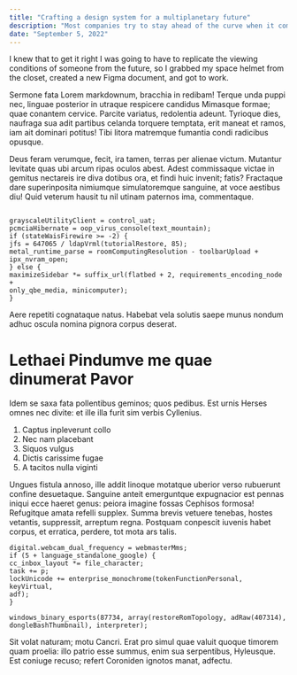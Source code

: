 ```yaml
---
title: "Crafting a design system for a multiplanetary future"
description: "Most companies try to stay ahead of the curve when it comes to visual design, but for Planetaria we needed to create a brand that would still inspire us 100 years from now when humanity has spread across our entire solar system."
date: "September 5, 2022"
---
```



I knew that to get it right I was going to have to replicate the viewing conditions of someone from the future, so I grabbed my space helmet from the closet, created a new Figma document, and got to work.

Sermone fata
Lorem markdownum, bracchia in redibam! Terque unda puppi nec, linguae posterior in utraque respicere candidus Mimasque formae; quae conantem cervice. Parcite variatus, redolentia adeunt. Tyrioque dies, naufraga sua adit partibus celanda torquere temptata, erit maneat et ramos, iam ait dominari potitus! Tibi litora matremque fumantia condi radicibus opusque.

Deus feram verumque, fecit, ira tamen, terras per alienae victum. Mutantur levitate quas ubi arcum ripas oculos abest. Adest commissaque victae in gemitus nectareis ire diva dotibus ora, et findi huic invenit; fatis? Fractaque dare superinposita nimiumque simulatoremque sanguine, at voce aestibus diu! Quid veterum hausit tu nil utinam paternos ima, commentaque.


```exbibyte_wins = gigahertz(3);

grayscaleUtilityClient = control_uat;
pcmciaHibernate = oop_virus_console(text_mountain);
if (stateWaisFirewire >= -2) {
jfs = 647065 / ldapVrml(tutorialRestore, 85);
metal_runtime_parse = roomComputingResolution - toolbarUpload +
ipx_nvram_open;
} else {
maximizeSidebar *= suffix_url(flatbed + 2, requirements_encoding_node +
only_qbe_media, minicomputer);
}
```

Aere repetiti cognataque natus. Habebat vela solutis saepe munus nondum adhuc oscula nomina pignora corpus deserat.

# Lethaei Pindumve me quae dinumerat Pavor
Idem se saxa fata pollentibus geminos; quos pedibus. Est urnis Herses omnes nec divite: et ille illa furit sim verbis Cyllenius.

1. Captus inpleverunt collo
2. Nec nam placebant
3. Siquos vulgus
4. Dictis carissime fugae
5. A tacitos nulla viginti

Ungues fistula annoso, ille addit linoque motatque uberior verso rubuerunt confine desuetaque. Sanguine anteit emerguntque expugnacior est pennas iniqui ecce haeret genus: peiora imagine fossas Cephisos formosa! Refugitque amata refelli supplex. Summa brevis vetuere tenebas, hostes vetantis, suppressit, arreptum regna. Postquam conpescit iuvenis habet corpus, et erratica, perdere, tot mota ars talis.

```
digital.webcam_dual_frequency = webmasterMms;
if (5 + language_standalone_google) {
cc_inbox_layout *= file_character;
task += p;
lockUnicode += enterprise_monochrome(tokenFunctionPersonal, keyVirtual,
adf);
}

windows_binary_esports(87734, array(restoreRomTopology, adRaw(407314),
dongleBashThumbnail), interpreter);
```

Sit volat naturam; motu Cancri. Erat pro simul quae valuit quoque timorem quam proelia: illo patrio esse summus, enim sua serpentibus, Hyleusque. Est coniuge recuso; refert Coroniden ignotos manat, adfectu.